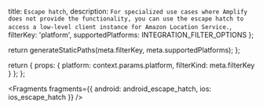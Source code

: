   title: `Escape hatch`,
  description: `For specialized use cases where Amplify does not provide the functionality, you can use the escape hatch to access a low-level client instance for Amazon Location Service.`,
  filterKey: 'platform',
  supportedPlatforms: INTEGRATION_FILTER_OPTIONS
};



  return generateStaticPaths(meta.filterKey, meta.supportedPlatforms);
};

  return {
    props: {
      platform: context.params.platform,
      filterKind: meta.filterKey
    }
  };
};


<Fragments
  fragments={{ android: android_escape_hatch, ios: ios_escape_hatch }}
/>

